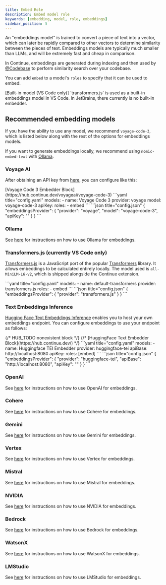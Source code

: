 ```yaml
---
title: Embed Role
description: Embed model role
keywords: [embedding, model, role, embeddings]
sidebar_position: 5
---
```


An "embeddings model" is trained to convert a piece of text into a vector, which can later be rapidly compared to other vectors to determine similarity between the pieces of text. Embeddings models are typically much smaller than LLMs, and will be extremely fast and cheap in comparison.

In Continue, embeddings are generated during indexing and then used by [@Codebase](../context/codebase) to perform similarity search over your codebase.

You can add `embed` to a model's `roles` to specify that it can be used to embed.

<Info>
  [Built-in model (VS Code only)] `transformers.js` is used as a built-in
  embeddings model in VS Code. In JetBrains, there currently is no built-in
  embedder.
</Info>

## Recommended embedding models

If you have the ability to use any model, we recommend `voyage-code-3`, which is listed below along with the rest of the options for embeddings models.

If you want to generate embeddings locally, we recommend using `nomic-embed-text` with [Ollama](../model-providers/top-level/ollama#embeddings-model).

### Voyage AI

After obtaining an API key from [here](https://www.voyageai.com/), you can configure like this:

<Tabs>
  <Tab title="Hub">
  [Voyage Code 3 Embedder Block](https://hub.continue.dev/voyageai/voyage-code-3)
  </Tab>
    <Tab title="YAML">
    ```yaml title="config.yaml"
    models:
      - name: Voyage Code 3
        provider: voyage
        model: voyage-code-3
        apiKey: <YOUR_VOYAGE_API_KEY>
        roles: 
          - embed
    ```
    </Tab>
    <Tab title="JSON">
    ```json title="config.json"
    {
      "embeddingsProvider": {
        "provider": "voyage",
        "model": "voyage-code-3",
        "apiKey": "<YOUR_VOYAGE_API_KEY>"
      }
    }
    ```
    </Tab>
</Tabs>

### Ollama

See [here](../model-providers/top-level/ollama#embeddings-model) for instructions on how to use Ollama for embeddings.

### Transformers.js (currently VS Code only)

[Transformers.js](https://huggingface.co/docs/transformers.js/index) is a JavaScript port of the popular [Transformers](https://huggingface.co/transformers/) library. It allows embeddings to be calculated entirely locally. The model used is `all-MiniLM-L6-v2`, which is shipped alongside the Continue extension.

<Tabs>
    <Tab title="YAML">
    ```yaml title="config.yaml"
    models:
      - name: default-transformers
        provider: transformers.js
        roles:
          - embed
    ```
    </Tab>
    <Tab title="JSON">
    ```json title="config.json"
    {
      "embeddingsProvider": {
        "provider": "transformers.js"
      }
    }
    ```
    </Tab>
</Tabs>

### Text Embeddings Inference

[Hugging Face Text Embeddings Inference](https://huggingface.co/docs/text-embeddings-inference/en/index) enables you to host your own embeddings endpoint. You can configure embeddings to use your endpoint as follows:

<Tabs>
  {/* HUB_TODO nonexistent block */}
  {/* <Tab title="Hub">
  [HuggingFace Text Embedder Block](https://hub.continue.dev/)
  </Tab> */}
  <Tab title="YAML">
  ```yaml title="config.yaml"
  models:
    - name: Huggingface TEI Embedder
      provider: huggingface-tei
      apiBase: http://localhost:8080
      apiKey: <YOUR_TEI_API_KEY>
      roles: [embed]
  ```
  </Tab>
  <Tab title="JSON">
  ```json title="config.json"
  {
    "embeddingsProvider": {
      "provider": "huggingface-tei",
      "apiBase": "http://localhost:8080",
      "apiKey": "<YOUR_TEI_API_KEY>"
    }
  }
  ```
  </Tab>
</Tabs>

### OpenAI

See [here](../model-providers/top-level/openai#how-to-configure-openai-embeddings-models) for instructions on how to use OpenAI for embeddings.

### Cohere

See [here](../model-providers/more/cohere#embeddings-model) for instructions on how to use Cohere for embeddings.

### Gemini

See [here](../model-providers/top-level/gemini#how-to-configure-gemini-embeddings-models) for instructions on how to use Gemini for embeddings.

### Vertex

See [here](../model-providers/top-level/vertexai#how-to-configure-vertex-ai-embeddings-models) for instructions on how to use Vertex for embeddings.

### Mistral

See [here](../model-providers/top-level/mistral#how-to-configure-mistral-embeddings-models) for instructions on how to use Mistral for embeddings.

### NVIDIA

See [here](../model-providers/more/nvidia#embeddings-model) for instructions on how to use NVIDIA for embeddings.

### Bedrock

See [here](../model-providers/top-level/bedrock#how-to-configure-amazon-bedrock-embeddings-models) for instructions on how to use Bedrock for embeddings.

### WatsonX

See [here](../model-providers/more/watsonx#embeddings-model) for instructions on how to use WatsonX for embeddings.

### LMStudio

See [here](../model-providers/more/lmstudio#embeddings-model) for instructions on how to use LMStudio for embeddings.
